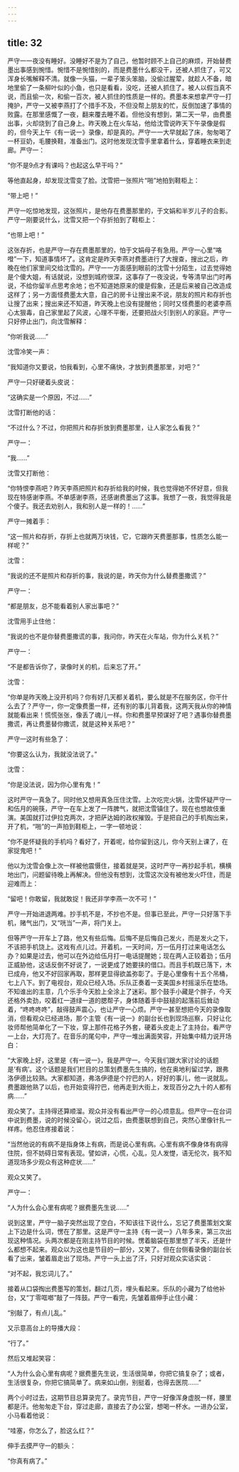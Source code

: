 ```yaml
---
---
---
```

title: 32
---




严守一一夜没有睡好。没睡好不是为了自己，他暂时顾不上自己的麻烦，开始替费墨出事感到惋惜。惋惜不是惋惜别的，而是费墨什么都没干，还被人抓住了，可又浑身长嘴解释不清。就像一头猫，一辈子笨头笨脑，没偷过腥荤，就趁人不备，暗地里偷了一条柳叶似的小鱼，也只是看看，没吃，还被人抓住了。被人以假当真不说，而且偷一次，和偷一百次，被人抓住的性质是一样的。费墨本来想拿严守一打掩护，严守一又被李燕打了个措手不及，不但没帮上朋友的忙，反倒加速了事情的败露。在那里感慨了一夜，翻来覆去睡不着。但他没有想到，第二天一早，由费墨出事，火却烧到了自己身上。昨天晚上在火车站，他给沈雪说昨天下午录像是假的，但今天上午《有一说一》录像，却是真的。严守一一大早就起了床，匆匆喝了一杯豆奶，毛腰换鞋，准备出门。这时他发现沈雪手里拿着什么，穿着睡衣来到走廊。严守一：

“你不是9点才有课吗？也起这么早干吗？”

等他直起身，却发现沈雪变了脸。沈雪把一张照片“啪”地拍到鞋柜上：

“带上吧！”

严守一吃惊地发现，这张照片，是他存在费墨那里的，于文娟和半岁儿子的合影。严守一刚要说什么，沈雪又把一个存折拍到了鞋柜上：

“也带上吧！”

这张存折，也是严守一存在费墨那里的，怕于文娟母子有急用。严守一心里“咯噔”一下，知道事情坏了。这肯定是昨天李燕对费墨进行了大搜查，搜出之后，昨晚在他们家里间交给沈雪的。严守一一方面感到眼前的沈雪十分陌生，过去觉得她是个傻大姐，有话就说，没想到城府很深，这事存了一夜没说，专等清早出门时再说，不给你留半点思考余地；也不知道她原来的傻是假象，还是后来被自己改造成这样了；另一方面怪费墨太大意，自己的房卡让搜出来不说，朋友的照片和存折也让搜了出来；搜出来还不知道，昨天晚上也没有提醒他；同时又怪费墨的老婆李燕心太狠毒，自己家里起了风波，心理不平衡，还要把战火引到别人的家庭。严守一只好停止出门，向沈雪解释：

“你听我说……”

沈雪冷笑一声：

“我知道你又要说，怕我看到，心里不痛快，才放到费墨那里，对吧？”

严守一只好硬着头皮说：

“这确实是一个原因，不过……”

沈雪打断他的话：

“不过什么？不过，你把照片和存折放到费墨那里，让人家怎么看我？”

严守一：

“我……”

沈雪又打断他：

“你特恨李燕吧？昨天李燕把照片和存折给我的时候，我也觉得她不怀好意，但我现在特感谢李燕。不单感谢李燕，还感谢费墨出了这事。我想了一夜，我觉得我是个傻子。我还去劝别人，我和别人是一样的！……”

严守一摊着手：

“这一照片和存折，存折上也就两万块钱，它，它跟昨天费墨那事，性质怎么能一样呢？”

沈雪：

“我说的还不是照片和存折的事，我说的是，昨天你为什么替费墨撒谎？”

严守一：

“都是朋友，总不能看着别人家出事吧？”

沈雪用手止住他：

“我说的也不是你替费墨撒谎的事，我问你，昨天在火车站，你为什么关机？”

严守一：

“不是都告诉你了，录像时关的机，后来忘了开。”

沈雪：

“你单是昨天晚上没开机吗？你有好几天都关着机，要么就是不在服务区，你干什么去了？严守一，你一定像费墨一样，还有别的事儿背着我，这两天我从你的神情就能看出来！慌慌张张，像丢了魂儿一样。你和费墨早预谋好了吧？遇事你替费墨撒谎，再让费墨替你撒谎，就是这种关系吧？”

严守一这时有些急了：

“你要这么认为，我就没法说了。”

沈雪：

“你是没法说，因为你心里有鬼！”

这时严守一真急了。同时他又想用真急压住沈雪。上次吃完火锅，沈雪怀疑严守一和伍月的碗筷，严守一在车上发了一阵脾气，就把沈雪镇住了。现在也想故伎重演。美国就打过伊拉克两次，才把萨达姆的政权摧毁。于是把自己的手机掏出来，开了机，“啪”的一声拍到鞋柜上，一字一顿地说：

“你不是怀疑我的手机吗？看好了，开着呢，给你留到这儿，你今天别上课了，在家捉鬼吧！”

他以为沈雪会像上次一样被他震慑住，接着就是哭，这时严守一再抄起手机，横横地出门，问题留待晚上再解决。但他没有想到，沈雪这次没有被他发火吓住，而是迎难而上：

“留吧！你敢留，我就敢捉！我还非学李燕一次不可！”

严守一开始进退两难。抄手机不是，不抄也不是。但事已至此，严守一只好落下手机，赌气出门，又“咣当”一声，将门关上。

但等严守一开车上了路，他又有些后悔。后悔不是后悔自己发火，而是发火之下，不该把手机饶上。这戏有点儿过。开着机，一天时间，万一伍月打过来电话怎么办？如果是过去，他可以在外边给伍月打一电话提醒她；现在两人正较着劲；伍月正威胁他，这话反倒不好说了，一说更成了她要挟的借口。而且手机既已落下，木已成舟，他又不好回家再取，那样更显得欲盖弥彰了。于是心里像有十五个吊桶，七上八下。到了电视台，观众已经入场。乐队正奏着一支美国乡村摇滚乐在垫场。不知谁出的主意，几个乐手今天脸上全涂上了迷彩。那个鼓手小藏是个胖子，今天还格外卖劲，咬着红一道绿一道的腮帮子，身体随着手中鼓槌的起落前后耸动着，“咚咚咚咚”，敲得鼓声震心，也让严守一心烦。严守一甚至想把今天的录像取消，但看观众已经进场，那个主管《有一说一》的副台长也到现场巡察，只好让化妆师帮他简单化了一下妆，穿上那件花格子外套，硬着头皮走上了主持台。看严守一上台，大灯亮了。在音乐的尾句中，严守一堆出满面笑容，开始集中精力说开场白：

“大家晚上好，这里是《有一说一》，我是严守一。今天我们跟大家讨论的话题是‘有病’。这个话题是我们栏目的总策划费墨先生搞的，他在奥地利留过学，跟弗洛伊德比较熟。大家都知道，弗洛伊德是个拧巴的人，好好的事儿，他一说就乱。费墨跟他熟了以后，也开始变得拧巴，他再走到大街上，发现百分之九十的人都有病……”

观众笑了。主持得还算顺溜。观众并没有看出严守一的心烦意乱。但严守一在台词中说到费墨，说的时候没留心，说过之后，由费墨联想到自己，突然心里像针扎一样疼。他忍住疼接着说：

“当然他说的有病不是指身体上有病，而是说心里有病。心里有病不像身体有病得住院，但不妨碍日常有表现。譬如讲，心慌，心乱，见人发憷，语无伦次，我不知道现场多少观众有这种症状……”

观众又笑了。

严守一：

“人为什么会心里有病呢？据费墨先生说……”

说到这里，严守一脑子突然出现了空白，不知该往下说什么，忘记了费墨策划文案上下边是什么词，愣在了那里。这是严守一主持《有一说一》八年多来，第三次出现这种情况。头两次都是在刚主持节目的时候。愣着脑袋在那里想了半天，还是什么都想不起来。观众以为这也是节目的一部分，又笑了。但在台侧看录像的副台长看了出来，皱着眉走出了现场。严守一头上出了汗，只好对观众实话实说：

“对不起，我忘词儿了。”

接着从口袋掏出费墨写的策划，翻过几页，埋头看起来。乐队的小藏为了给他补台，又“丁零哐啷”敲了一阵鼓。严守一看完，先皱着眉伸手止住小藏：

“别敲了，有点儿乱。”

又示意高台上的导播大段：

“行了。”

然后又堆起笑容：

“人为什么会心里有病呢？据费墨先生说，生活很简单，你把它搞复杂了；或者，生活很复杂，你把它搞简单了。病来如山倒，别挺着，也得去医院……”

两个小时过去，这期节目总算录完了。录完节目，严守一好像浑身虚脱一样，腰里都是汗。他匆匆走下台，穿过走廊，直接去了办公室，想喝一杯水。一进办公室，小马看着他说：

“哇塞，你怎么了，脸这么红？”

伸手去摸严守一的额头：

“你真有病了。”